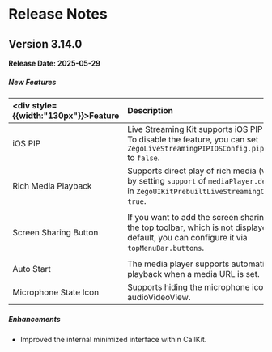 # Release Notes

## Version 3.14.0

**Release Date: 2025-05-29**

<h5>New Features</h5>

| <div style={{width:"130px"}}>Feature</div> |Description | <div style={{width:"200px"}}>Related APIs</div> |
| :------------------------------------------ | :----------- | :------------ |
| iOS PIP | Live Streaming Kit supports iOS PIP by default. To disable the feature, you can set `ZegoLiveStreamingPIPIOSConfig.pip.iOS.support` to `false`. | [ZegoLiveStreamingPIPIOSConfig.pip.iOS.support](https://pub.dev/documentation/zego_uikit_prebuilt_live_streaming/latest/zego_uikit_prebuilt_live_streaming/ZegoLiveStreamingPIPIOSConfig/support.html) |
| Rich Media Playback | Supports direct play of rich media (video/audio) by setting `support` of `mediaPlayer.defaultPlayer` in `ZegoUIKitPrebuiltLiveStreamingConfig` to `true`. | <ul><li>[ZegoLiveStreamingMediaPlayerConfig](https://pub.dev/documentation/zego_uikit_prebuilt_live_streaming/latest/zego_uikit_prebuilt_live_streaming/ZegoLiveStreamingMediaPlayerConfig-class.html)</li><li>[ZegoLiveStreamingMediaPlayerDefaultPlayerConfig](https://pub.dev/documentation/zego_uikit_prebuilt_live_streaming/latest/zego_uikit_prebuilt_live_streaming/ZegoLiveStreamingMediaPlayerDefaultPlayerConfig-class.html)</li></ul> |
| Screen Sharing Button | If you want to add the screen sharing button to the top toolbar, which is not displayed by default, you can configure it via `topMenuBar.buttons`. | <ul><li>[ZegoLiveStreamingTopMenuBarConfig > buttons](https://pub.dev/documentation/zego_uikit_prebuilt_live_streaming/latest/zego_uikit_prebuilt_live_streaming/ZegoLiveStreamingTopMenuBarConfig/buttons.html)</li><li>[ZegoLiveStreamingMenuBarButtonName > toggleScreenSharingButton](https://pub.dev/documentation/zego_uikit_prebuilt_live_streaming/latest/zego_uikit_prebuilt_live_streaming/ZegoLiveStreamingMenuBarButtonName.html#toggleScreenSharingButton)</li></ul> |
| Auto Start | The media player supports automatically starting playback when a media URL is set. | [ZegoUIKitMediaPlayerConfig > autoStart](https://pub.dev/documentation/zego_uikit_prebuilt_live_streaming/latest/zego_uikit_prebuilt_live_streaming/ZegoUIKitMediaPlayerConfig/autoStart.html) |
| Microphone State Icon | Supports hiding the microphone icon in the audioVideoView. | [ZegoLiveStreamingAudioVideoViewConfig > showMicrophoneStateOnView](https://pub.dev/documentation/zego_uikit_prebuilt_live_streaming/latest/zego_uikit_prebuilt_live_streaming/ZegoLiveStreamingAudioVideoViewConfig/showMicrophoneStateOnView.html) |

<h5>Enhancements</h5>

- Improved the internal minimized interface within CallKit.